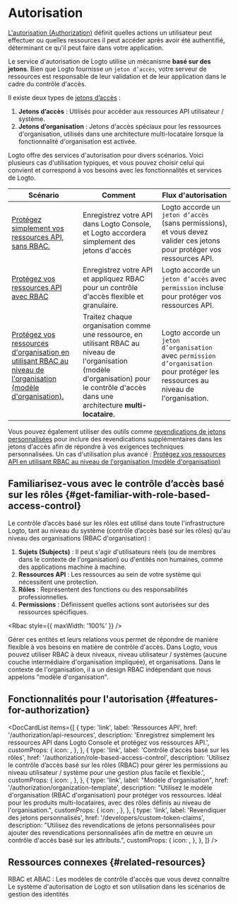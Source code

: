 
# Autorisation

[L'autorisation (Authorization)](https://auth.wiki/authorization) définit quelles actions un utilisateur peut effectuer ou quelles ressources il peut accéder après avoir été authentifié, déterminant ce qu'il peut faire dans votre application.

Le service d'autorisation de Logto utilise un mécanisme **basé sur des jetons**. Bien que Logto fournisse un `jeton d’accès`, votre serveur de ressources est responsable de leur validation et de leur application dans le cadre du contrôle d'accès.

Il existe deux types de [jetons d’accès](https://auth.wiki/access-token) :

1. **Jetons d’accès** : Utilisés pour accéder aux ressources API utilisateur / système.
2. **Jetons d’organisation** : Jetons d'accès spéciaux pour les ressources d'organisation, utilisés dans une architecture multi-locataire lorsque la fonctionnalité d'organisation est activée.

Logto offre des services d'autorisation pour divers scénarios. Voici plusieurs cas d'utilisation typiques, et vous pouvez choisir celui qui convient et correspond à vos besoins avec les fonctionnalités et services de Logto.

| Scénario                                                                                                                                                                             | Comment                                                                                                                                                                                    | Flux d'autorisation                                                                                                                |
| ------------------------------------------------------------------------------------------------------------------------------------------------------------------------------------ | ------------------------------------------------------------------------------------------------------------------------------------------------------------------------------------------ | ---------------------------------------------------------------------------------------------------------------------------------- |
| [Protégez simplement vos ressources API, sans RBAC.](/authorization/api-resources/protect-your-api)                                                                                  | Enregistrez votre API dans Logto Console, et Logto accordera simplement des jetons d'accès                                                                                                 | Logto accorde un `jeton d’accès` (sans permissions), et vous devez valider ces jetons pour protéger vos ressources API.            |
| [Protégez vos ressources API avec RBAC](/authorization/role-based-access-control/protect-api-resources-with-rbac)                                                                    | Enregistrez votre API et appliquez RBAC pour un contrôle d'accès flexible et granulaire.                                                                                                   | Logto accorde un `jeton d’accès` avec `permission` incluse pour protéger vos ressources API.                                       |
| [Protégez vos ressources d'organisation en utilisant RBAC au niveau de l'organisation (modèle d'organisation).](/authorization/organization-template/protect-organization-resources) | Traitez chaque organisation comme une ressource, en utilisant RBAC au niveau de l'organisation (modèle d'organisation) pour le contrôle d'accès dans une architecture **multi-locataire**. | Logto accorde un `jeton d’organisation` avec `permission d’organisation` pour protéger les ressources au niveau de l'organisation. |

Vous pouvez également utiliser des outils comme [revendications de jetons personnalisées](/developers/custom-token-claims) pour inclure des revendications supplémentaires dans les jetons d'accès afin de répondre à vos exigences techniques personnalisées. Un cas d'utilisation plus avancé : [Protégez vos ressources API en utilisant RBAC au niveau de l'organisation (modèle d'organisation)](/authorization/organization-template/protect-api-reources)

## Familiarisez-vous avec le contrôle d’accès basé sur les rôles \{#get-familiar-with-role-based-access-control}

Le contrôle d’accès basé sur les rôles est utilisé dans toute l'infrastructure Logto, tant au niveau du système (contrôle d’accès basé sur les rôles) qu'au niveau des organisations (RBAC d'organisation) :

1. **Sujets (Subjects)** : Il peut s'agir d'utilisateurs réels (ou de membres dans le contexte de l'organisation) ou d'entités non humaines, comme des applications machine à machine.
2. **Ressources API** : Les ressources au sein de votre système qui nécessitent une protection.
3. **Rôles** : Représentent des fonctions ou des responsabilités professionnelles.
4. **Permissions** : Définissent quelles actions sont autorisées sur des ressources spécifiques.

<Rbac style={{ maxWidth: '100%' }} />

Gérer ces entités et leurs relations vous permet de répondre de manière flexible à vos besoins en matière de contrôle d'accès. Dans Logto, vous pouvez utiliser RBAC à deux niveaux, niveau utilisateur / systèmes (aucune couche intermédiaire d'organisation impliquée), et organisations. Dans le contexte de l'organisation, il a un design RBAC indépendant que nous appelons "modèle d'organisation".

## Fonctionnalités pour l'autorisation \{#features-for-authorization}

<DocCardList
  items={[
    {
      type: 'link',
      label: 'Ressources API',
      href: '/authorization/api-resources',
      description:
        'Enregistrez simplement les ressources API dans Logto Console et protégez vos ressources API.',
      customProps: {
        icon: <Api />,
      },
    },
    {
      type: 'link',
      label: 'Contrôle d’accès basé sur les rôles',
      href: '/authorization/role-based-access-control',
      description:
        'Utilisez le contrôle d’accès basé sur les rôles (RBAC) pour gérer les permissions au niveau utilisateur / système pour une gestion plus facile et flexible.',
      customProps: {
        icon: <Role />,
      },
    },
    {
      type: 'link',
      label: "Modèle d'organisation",
      href: '/authorization/organization-template',
      description:
        "Utilisez le modèle d'organisation (RBAC d'organisation) pour protéger vos ressources. Idéal pour les produits multi-locataires, avec des rôles définis au niveau de l'organisation.",
      customProps: {
        icon: <OrgTemplate />,
      },
    },
    {
      type: 'link',
      label: 'Revendiquer des jetons personnalisés',
      href: '/developers/custom-token-claims',
      description:
        "Utilisez des revendications de jetons personnalisées pour ajouter des revendications personnalisées afin de mettre en œuvre un contrôle d'accès basé sur les attributs.",
      customProps: {
        icon: <Jwt />,
      },
    },
  ]}
/>

## Ressources connexes \{#related-resources}

<Url href="https://blog.logto.io/rbac-and-abac">
  RBAC et ABAC : Les modèles de contrôle d'accès que vous devez connaître
</Url>

<Url href="https://blog.logto.io/logto-authorization-system-and-its-use">
  Le système d'autorisation de Logto et son utilisation dans les scénarios de gestion des identités
</Url>
